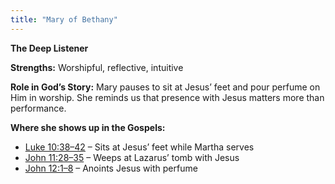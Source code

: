 ```yaml
---
title: "Mary of Bethany"
---
```

**The Deep Listener**

**Strengths:** Worshipful, reflective, intuitive

**Role in God’s Story:** Mary pauses to sit at Jesus’ feet and pour perfume on Him in worship. She reminds us that presence with Jesus matters more than performance.

**Where she shows up in the Gospels:**

* [Luke 10:38–42](https://www.biblegateway.com/passage/?search=Luke+10%3A38-42&version=NIV) – Sits at Jesus’ feet while Martha serves
* [John 11:28–35](https://www.biblegateway.com/passage/?search=John+11%3A28-35&version=NIV) – Weeps at Lazarus’ tomb with Jesus
* [John 12:1–8](https://www.biblegateway.com/passage/?search=John+12%3A1-8&version=NIV) – Anoints Jesus with perfume
